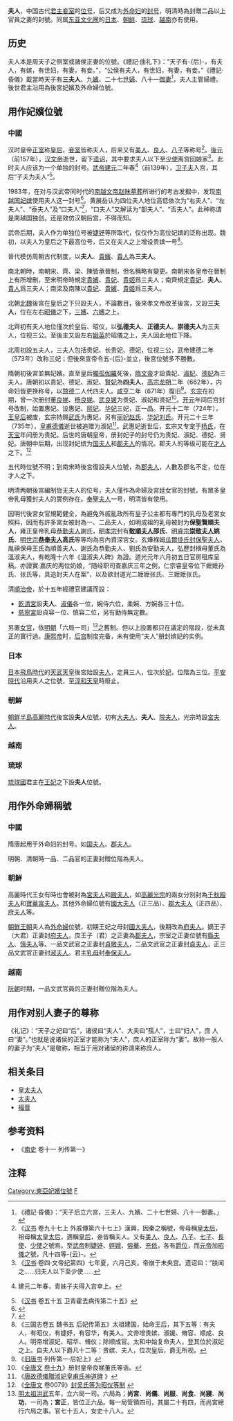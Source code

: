 {{Infobox East Asian
|title=
|tablewidth=
|color=
|fontcolor=
|background=
|logo=
|logowidth=
|img=
|imgwidth=
|caption=
|sort=
<!-- 中文 -->
|chinesetitle=
|chinese=夫人
|tradchi=夫人
|simpchi=夫人
|zhuyin=
|pinyin=
|typy=
|wg=
|chinesetext=
<!-- 韓文 -->
|koreantitle=
|context=
|hangul=부인
|hanja=夫人
|rr=bu'in
|mr=pu'in
|koreantext=
<!-- 韓文舊稱 -->
|koreantitle2=
|context2=
|hangul2=
|hanja2=
|rr2=
|mr2=
|koreantext2=
<!-- 日文 -->
|japanesetitle=
|kanji=夫人
|kana=ふじん·ぶにん
|kanahist=
|hiragana=
|katakana=
|shinjitai=
|kyujitai=
|romaji=
|hepburn=
|japanesetext=
<!-- 日文舊稱 -->
|japanesetitle2=
|kanji2=
|kana2=
|kanahist2=
|hiragana2=
|katakana2=
|shinjitai2=
|kyujitai2=
|romaji2=
|hepburn2=
|japanesetext2=
<!-- 越南文 -->
|vietnamesetitle=
|vietnamese=phu nhân
|chunom=
|hantu=
|hannom=夫人
|vietnamesetext=
<!-- 其他地區名稱 -->
|othertitle=
|field1=
|content1=
|field2=
|content2=
|field3=
|content3=
|othertext=
}}

'''夫人'''，中国古代[[君主妾室|君主妾室]]的[[位号|位号]]，后又成为[[命婦|外命妇]]的[[封号|封号]]，明清時為封贈二品以上官員之妻的封號。同属[[漢字文化圈|东亚文化圈]]的[[日本|日本]]、[[朝鲜半岛|朝鲜]]、[[琉球国|琉球]]、[[越南|越南]]亦有使用。

== 历史 ==
夫人本是周天子之侧室或諸侯正妻的位號。《禮記·曲礼下》：“天子有-{后}-，有夫人，有嫔，有世妇，有妻，有妾。”，“公侯有夫人，有世妇，有妻，有妾。”《禮記·昏儀》載當時天子有'''三夫人'''、九[[嬪|嬪]]、二十七[[世妇|世婦]]、八十一[[御妻|御妻]]<ref>《禮記·昏儀》：“天子后立六宮，三夫人、九嬪、二十七世婦、八十一御妻。」</ref>，夫人主管婦禮。後世君主沿用為後宮妃嬪及外命婦位號。

==用作妃嬪位號==
===中國===
汉时皇帝[[正室|正室]]称[[皇后|皇后]]，[[君主妾室|妾室]]皆称夫人，后来又有[[美人_(位号)|美人]]、[[良人|良人]]、[[八子|八子]]等称号<ref>《[[汉书|汉书]] 卷九十七上 外戚傳第六十七上》漢興，因秦之稱號，帝母稱[[皇太后|皇太后]]，祖母稱[[太皇太后|太皇太后]]，適稱[[皇后|皇后]]，妾皆稱夫人。又有[[美人_(位号)|美人]]、[[良人|良人]]、[[八子|八子]]、[[七子|七子]]、[[長使|長使]]、[[少使|少使]]之號焉。至[[汉武帝|武帝]]制[[婕妤|婕妤]]、[[娙娥|娙娥]]、[[傛華|傛華]]、[[充依|充依]]，各有[[爵位|爵位]]，而[[汉元帝|元帝]]加[[昭儀|昭儀]]之號，凡十四等-{云}-。</ref>。[[後元_(漢武帝)|後元]]（前157年），[[汉文帝|汉文帝]]逝世，留下[[遗诏|遗诏]]，其中要求夫人以下至[[少使|少使]]离宫回娘家<ref>《[[汉书|汉书]]·卷四·文帝纪第四》七年夏，六月己亥，帝崩于未央宫。遗诏曰：“朕闻之……归夫人以下至少使……</ref>。此时夫人应该为一个单独的封号。[[汉武帝|武帝]][[建元_(汉武帝)|建元]]二年春<ref>{{Wikisource history|史記|111|衛將軍驃騎列傳}}建元二年春，青姊子夫得入宫幸上。</ref>（前139年），[[卫子夫|卫子夫]]入宫，其后“子夫为夫人”<ref>《[[汉书|汉书]] 卷五十五 卫青霍去病传第二十五》</ref>。

1983年，在对与汉武帝同时代的[[赵眜|南越文帝赵眜]][[南越文王墓|墓葬]]所进行的考古发掘中，发现[[南越国|南越国]][[妃嫔|妃嫔]]使用夫人这一封号<ref>{{cite web|url=http://www.gzzxws.gov.cn/gxsl/zts/gzwb/200906/t20090629_13234_112.htm|title=岭南震撼——南越王墓发现之谜|publisher=广州文史|author=岳南|date=|accessdate=2012-06-09|language=Zh-hans|deadurl=yes|archiveurl=https://web.archive.org/web/20150202035914/http://www.gzzxws.gov.cn/gxsl/zts/gzwb/200906/t20090629_13234_112.htm|archivedate=2015-02-02}}</ref>。黄展岳认为四位夫人地位高低依次为“右夫人”、“左夫人”、“泰夫人”及“口夫人”<ref>{{cite web|url=http://www.gdmuseum.com/research_text.php?blogid=450&classidA=1|title=南越国时期出土的“夫人”玺印|publisher=广东省博物馆网站|author=白芳，信息整理：张诗蔚|date=2010-10-22|accessdate=2012-06-09|language=Zh-hans|deadurl=yes|archiveurl=https://web.archive.org/web/20150202034211/http://www.gdmuseum.com/research_text.php?blogid=450&classidA=1|archivedate=2015-02-02}}</ref>，“口夫人”又解读为“部夫人”、“否夫人”。此种称谓是南越国独创，还是效仿汉朝后宫，不得而知。

武帝后期，夫人作为单独位号被[[婕妤|婕妤]]等所取代，仅仅作为高位妃嫔的泛称出现。魏初，以夫人为皇后之下最高位号，后又在夫人之上增设贵嫔一号<ref>《三国志卷五 魏书五 后妃传第五》太祖建国，始命王后，其下五等：有夫人，有昭仪，有婕妤，有容华，有美人。文帝增贵嫔、淑媛、脩容、顺成、良人。明帝增淑妃、昭华、脩仪；除顺成官。太和中始复命夫人，登其位於淑妃之上。自夫人以下爵凡十二等：贵嫔、夫人，位次皇后，爵无所视。</ref>。

晉代模仿周朝古代制度，以'''夫人'''、[[貴嬪|貴嬪]]、[[貴人|貴人]]為'''三夫人'''。

南北朝時，南朝宋、齊、梁、陳皆承晉制，但名稱略有變更。南朝宋各皇帝在晉制上有所增刪，至宋明帝時規定[[貴嬪|貴嬪]]、[[貴妃|貴妃]]、[[貴姬|貴姬]]爲三夫人；南齊規定[[貴妃|貴妃]]、'''夫人'''、[[貴人|貴人]]爲三夫人；南梁及南陳以[[貴妃|貴妃]]、[[貴嬪|貴嬪]]、[[貴姬|貴姬]]爲三夫人。

北朝[[北魏|北魏]]後宮在皇后之下只設夫人，不論數目，後來孝文帝改革後宮，又設'''三夫人'''，位在左右[[昭儀|昭儀]]之下，[[三嬪|三嬪]]、[[六嬪|六嬪]]之上。

北齊初有夫人地位僅次於皇后、昭仪，以'''弘德夫人'''、'''正德夫人'''、'''崇德夫人'''为三夫人，位视三公。至後主又設左右[[娥英|娥英]]於昭儀之上，夫人因此地位下降。

北周初設五夫人，三夫人包括贵妃、长贵妃、德妃，位视三公，武帝建德二年（573年）改称三妃；但後來宣帝令五-{后}-並立，後宮位號多不勝數。

隋朝初後宮並無妃嬪。直至皇后[[獨孤伽羅|獨孤伽羅]]死後，[[隋文帝|隋文帝]]才設貴妃、[[淑妃|淑妃]]、[[德妃|德妃]]為三夫人。唐朝初以貴妃、德妃、淑妃、[[賢妃|賢妃]]為'''四夫人'''，[[唐高宗|高宗]][[龙朔|龙朔]]二年（662年），内命妇皆更换称号，以[[贊德|贊德]]二人代四夫人。[[咸亨|咸亨]]二年（671年）復旧<ref>《[[旧唐书|旧唐书]]·列传第一·后妃上》</ref>。[[唐玄宗|玄宗]]在初期，曾一次册封[[董贵妃_(唐玄宗)|董良娣]]、[[杨真一|杨良娣]]、[[武贤妃_(唐)|武良媛]]为贵妃、淑妃和贤妃<ref>《[[全唐文|全唐文]] [[s:全唐文/卷0019|卷十九]]》册封皇帝良娣董氏等诰。</ref>。[[开元|开元]]年间后宫封号改制，始置惠妃。设惠妃、[[丽妃|丽妃]]、[[华妃|华妃]]三妃，正一品。开元十二年（724年），[[王皇后_(唐玄宗)|王皇后]]被废，玄宗特赐[[貞順皇后_(唐玄宗)|武氏]]为惠妃，另有[[趙麗妃|丽妃赵氏]]、[[劉華妃|华妃刘氏]]。开元二十三年（735年），[[皇甫德儀|皇甫德儀]]逝世被追赠为淑妃<ref>《[http://www.cdlvi.cn/dzts/content/2008-11/25/content_30189834.htm 唐故德儀贈淑妃皇甫氏神道碑] {{Webarchive|url=https://archive.today/20120728164241/http://www.cdlvi.cn/dzts/content/2008-11/25/content_30189834.htm |date=2012-07-28 }}》</ref>。武惠妃逝世后，玄宗又专宠于[[杨贵妃|杨氏]]，在[[天宝_(唐朝)|天宝]]年间册为贵妃。后世的唐朝皇帝，册封妃子的封号仍为贵妃、淑妃、德妃、贤妃。唐朝中后期，出现封妃嫔为[[国夫人|国夫人]]和[[郡夫人|郡夫人]]的情况。郡夫人的等级可能在[[才人|才人]]之下。<ref>《[[全唐文|全唐文]] 卷0079》[http://www.confucianism.com.cn/detail.asp?id=568 封吴氏等为昭仪等制] {{Wayback|url=http://www.confucianism.com.cn/detail.asp?id=568 |date=20150926003410 }}</ref>

五代時位號不明；到南宋時後宮復設夫人位號，為[[郡夫人|郡夫人]]，人數及郡名不定，位在才人之下。

明清两朝後宮編制皆无夫人的位号，夫人僅作為命婦及宮廷女官的封號，有眾多皇帝乳母獲封夫人的實例存在。[[奉聖夫人|奉聖夫人]]一号，明清皆有使用。

因明代後宮女官規範健全，為避免外戚亂政所有皇子公主都有專門的乳母及老宮女照料，因而有許多宮女被封為一、二品夫人，如明成祖的乳母被封为'''保聖賢順夫人'''，雍正皇帝乳母[[恭勤夫人|恭勤夫人]]謝氏，[[明孝宗|明孝宗]]封有'''[[敬順夫人|敬順夫人]]邵氏'''、[[明睿宗|明睿宗]]'''[[崇敬夫人|崇敬夫人]]姚氏'''、[[明世宗|明世宗]]'''[[恭奉夫人|恭奉夫人]]高氏'''等等均為宮內資深宮女。玄燁褓姆[[保聖夫人瓜爾佳氏|瓜爾佳氏封保聖夫人]]，胤禛保母王氏為順善夫人、謝氏為恭勤夫人、劉氏為安勤夫人，弘歷封褓母董氏為溫淑夫人，有乾隆十六年《溫淑夫人碑》為證。道光元年六月初五日官房租库呈稿。亦證實:嘉庆的两位奶娘，“随经职司查嘉庆三年之例，仁宗睿皇帝位下嬷嬷孙氏、张氏等，具追封夫人在案”，以及欲封道光二嬷嬷张氏、三嬷嬷张氏。

清[[順治帝|順治帝]]，於十五年經禮官建議而設：
*[[乾清宫|乾清宮]]設'''夫人'''、[[淑儀|淑儀]]各一位，婉侍六位，柔婉、方婉各三十位。
*[[慈寧宮|慈寧宮]]設貞容一位、慎容二位，另有勤侍無定數。
另置[[女官|女官]]，依[[明朝|明朝]]「六局一司」<ref>[[明太祖|明太祖]][[洪武|洪武]]五年，立六局一司。六局為；'''尚宮'''、'''尚儀'''、'''尚服'''、'''尚食'''、'''尚寢'''、'''尚功'''，一司為；'''宮正'''，皆位正六品。每一局管領四司，其屬二十有四，而尚宮總行六局之事。官七十五人，女史十八人。</ref>之舊制。但以上設置都只在議定的階段，從未真正的實行過。[[康熙帝|康熙帝]]时，[[清朝後宮|后宫]]制度完备，未有使用“夫人”册封嫔妃的实例。

===日本===
[[日本|日本]][[飛鳥時代|飛鳥時代]]的[[天武天皇|天武天皇]]後宮始設[[夫人|夫人]]，定員三人，位次於[[妃|妃]]，位階為三位。[[平安時代|平安時代]]沿用夫人之位號，至[[淳和天皇|淳和天皇]]時廢止。
===朝鮮===
[[朝鮮半島|朝鮮半島]][[高麗_(918年－1392年)|高麗時代]]後宮設'''夫人'''位號，初有[[大夫人|大夫人]]、'''夫人'''、[[院夫人|院夫人]]，光宗時設[[宮夫人|宮夫人]]。
===越南===
===琉球===
[[琉球國|琉球國]]君主在[[王妃|王妃]]之下設'''夫人'''位號。

==用作外命婦稱號==
===中國===
隋唐起用于外命妇的封号。如[[国夫人|国夫人]]、[[郡夫人|郡夫人]]。

明朝、清朝時一品、二品官的正妻封贈位階為夫人。

===朝鮮===
高麗時代王女有時也會被封為[[宮夫人|宮夫人]]和[[殿夫人|殿夫人]]，如[[高麗光宗|高麗光宗]]的兩女分別封為[[千秋殿夫人|千秋殿夫人]]和[[寶華宮夫人|寶華宮夫人]]。其他外命婦位號有[[國大夫人|國大夫人]]（正三品）、[[郡大夫人|郡大夫人]]（正四品）、[[府夫人|府夫人]]等。

[[朝鮮王朝|朝鮮王朝]]夫人為[[外命婦|外命婦]]位號，初期王妃之母封[[國大夫人|國大夫人]]，後期改為[[府夫人|府夫人]]。嫡王子（大君）正妻封[[府夫人|府夫人]]，庶王子（君）之正妻為[[郡夫人|郡夫人]]，宗室之正妻位號有[[縣夫人|縣夫人]]、[[慎夫人_(位階)|慎夫人]]等。一品文武官之正妻封[[貞敬夫人|貞敬夫人]]，二品文武官之正妻封[[貞夫人|貞夫人]]，正三品文武官正妻封[[淑夫人|淑夫人]]。君主[[乳母|乳母]]封[[奉保夫人|奉保夫人]]。

===越南===
[[阮朝|阮朝]]时期，一品文武官員的正妻封贈位階為夫人。

==用作对别人妻子的尊称==

《礼记》：“天子之妃曰“后”，诸侯曰“夫人”、大夫曰“孺人”，士曰“妇人”，庶 人曰“妻”。”也就是说诸侯的正室才能称为“夫人”，庶人的正室称为“妻”。故称一般人的妻子为“夫人”是敬称，相当于用对诸侯的称谓来称庶人。

==相关条目==
*[[皇太夫人|皇太夫人]]
*[[太夫人|太夫人]]
*[[福晉|福晉]]

== 参考资料 ==
*《[[南史|南史]] 卷十一 列传第一》

== 注释 ==
<div class="references-small">
<references></references>
</div>

[[Category:東亞妃嬪位號|Category:東亞妃嬪位號]]
[[Category:外命婦|F]]